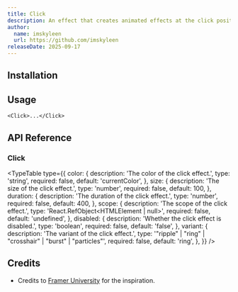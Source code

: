 ```yaml
---
title: Click
description: An effect that creates animated effects at the click position, adding interactive feedback to user actions.
author:
  name: imskyleen
  url: https://github.com/imskyleen
releaseDate: 2025-09-17
---
```


<ComponentPreview name="demo-primitives-effects-click" />

## Installation

<ComponentInstallation name="primitives-effects-click" />

## Usage

```tsx
<Click>...</Click>
```

## API Reference

### Click

<TypeTable
  type={{
    color: {
      description: 'The color of the click effect.',
      type: 'string',
      required: false,
      default: 'currentColor',
    },
    size: {
      description: 'The size of the click effect.',
      type: 'number',
      required: false,
      default: 100,
    },
    duration: {
      description: 'The duration of the click effect.',
      type: 'number',
      required: false,
      default: 400,
    },
    scope: {
      description: 'The scope of the click effect.',
      type: 'React.RefObject<HTMLElement | null>',
      required: false,
      default: 'undefined',
    },
    disabled: {
      description: 'Whether the click effect is disabled.',
      type: 'boolean',
      required: false,
      default: 'false',
    },
    variant: {
      description: 'The variant of the click effect.',
      type: '"ripple" | "ring" | "crosshair" | "burst" | "particles"',
      required: false,
      default: 'ring',
    },
  }}
/>

## Credits

- Credits to [Framer University](https://x.com/learnframer/status/1967951471284195711) for the inspiration.
